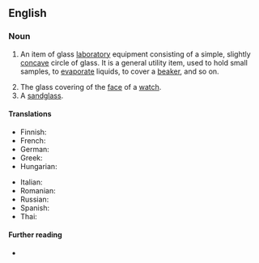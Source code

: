 ==English==

===Noun===
{{en-noun}}

# {{lb|en|chemistry}} An item of glass [[laboratory]] equipment consisting of a simple, slightly [[concave]] circle of glass. It is a general utility item, used to hold small samples, to [[evaporate]] liquids, to cover a [[beaker]], and so on.
# The glass covering of the [[face]] of a [[watch]].
# A [[sandglass]].

====Translations====
{{trans-top|laboratory equipment}}
* Finnish: {{t|fi|kellolasi}}
* French: {{t+|fr|verre de montre|m}}
* German: {{t-needed|de}}
* Greek: {{t|el|[[ύαλος]] [[ωρολογίου]]|f}}
* Hungarian: {{t+|hu|óraüveg}}
{{trans-mid}}
* Italian: {{t-needed|it}}
* Romanian: {{t|ro|sticlă de ceas|f}}
* Russian: {{t-needed|ru}}
* Spanish: {{t-needed|es}}
* Thai: {{t|th|กระจกนาฬิกา}}
{{trans-bottom}}

====Further reading====
* {{pedialite}}